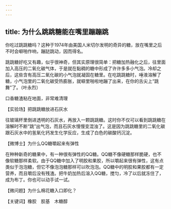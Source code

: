 ```yaml
---
---
---
```

title: 为什么跳跳糖能在嘴里蹦蹦跳
---




你吃过跳跳糖吗？这种于1974年由美国人米切尔发明的奇异的糖，放在嘴里之后不时会噼啪作响，蹦跶跳动，因而得名。

跳跳糖好吃又有趣，似乎很神奇，但其实原理很简单：把糖加热融化之后，往里面加入高压的二氧化碳气体，于是就在黏稠的糖中形成了许许多多小气泡。冷却之后，这些含有高压二氧化碳的小气泡就凝固在糖里。在吃跳跳糖时，唾液溶解了糖，小气泡里的二氧化碳受热膨胀，就噼里啪啦地蹦了出来，在你的舌尖上“跳舞”了。（叶永烈）

口香糖渣粘在地面，非常难清理





【实验场】把跳跳糖放进石灰水

往玻璃杯里倒进透明的石灰水，再放入一颗跳跳糖。这时你不仅可以看到跳跳糖在溶解时不断“跳”出气泡，而且石灰水慢慢变混浊了。这是因为跳跳糖里的二氧化碳跟石灰水中的氢氧化钙发生化学反应，生成了白色的碳酸钙沉淀。

【微博士】为什么QQ糖嚼起来有弹性



在种种新奇的糖果中，有一种很有弹性的QQ糖。QQ糖不像硬糖那样脆硬，也不像软糖那样柔软。由于QQ糖中加入了明胶和果胶，所以嚼起来很有弹性，这有点类似于泡泡糖，但它不像泡泡糖那样可以吹泡泡。QQ糖中的明胶和果胶都有一定营养，而且嚼后没有残渣。把牛奶加热后溶入QQ糖，搅匀，冷了以后就冻住了，成为布丁。你也可以动手试一试。

【微问题】为什么棉花糖入口即化？

【关键词】橡胶　胶基　木糖醇